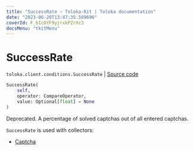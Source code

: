 ```yaml
---
title: "SuccessRate — Toloka-Kit | Toloka documentation"
date: "2023-06-20T13:47:35.509696"
coverId: F_bIcOYF9yjrxkPZrXc3
docsMenu: "tkitMenu"
---
```


# SuccessRate

`toloka.client.conditions.SuccessRate` | [Source code](https://github.com/Toloka/toloka-kit/blob/v1.2.0/src/client/conditions.py#L333)

```python
SuccessRate(
    self,
    operator: CompareOperator,
    value: Optional[float] = None
)
```

Deprecated. A percentage of solved captchas out of all entered captchas.

`SuccessRate` is used with collectors:
- [Captcha](/docs/toloka-kit/reference/toloka.client.collectors.Captcha)